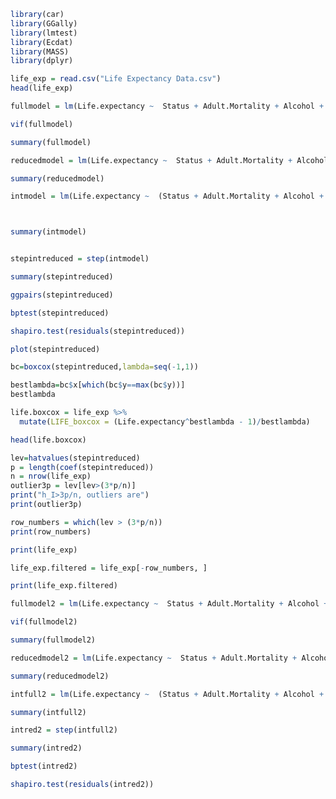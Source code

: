 ```r
library(car)
library(GGally)
library(lmtest)
library(Ecdat)
library(MASS)
library(dplyr)
```



```r
life_exp = read.csv("Life Expectancy Data.csv")
head(life_exp)


```



```r
fullmodel = lm(Life.expectancy ~  Status + Adult.Mortality + Alcohol + percentage.expenditure + Hepatitis.B + Measles + BMI + under.five.deaths + Polio + Total.expenditure + Diphtheria + HIV.AIDS + Population + thinness.5.9.years + Income.composition.of.resources + Schooling, data = life_exp)

vif(fullmodel)

```

```r

summary(fullmodel)
```

```r
reducedmodel = lm(Life.expectancy ~  Status + Adult.Mortality + Alcohol + percentage.expenditure + BMI + under.five.deaths + Polio + Diphtheria + HIV.AIDS + Income.composition.of.resources + Schooling, data = life_exp)

summary(reducedmodel)

```


```r
intmodel = lm(Life.expectancy ~  (Status + Adult.Mortality + Alcohol + percentage.expenditure + BMI + under.five.deaths + Polio + Diphtheria + HIV.AIDS + Income.composition.of.resources + Schooling)^2, data = life_exp)



summary(intmodel)


stepintreduced = step(intmodel)

summary(stepintreduced)

```

```r
ggpairs(stepintreduced)


```




```r
bptest(stepintreduced)

shapiro.test(residuals(stepintreduced))


```

```r
plot(stepintreduced)


```


```r

bc=boxcox(stepintreduced,lambda=seq(-1,1))

bestlambda=bc$x[which(bc$y==max(bc$y))]
bestlambda

```

```r
life.boxcox = life_exp %>%
  mutate(LIFE_boxcox = (Life.expectancy^bestlambda - 1)/bestlambda)

head(life.boxcox)

```

```r
lev=hatvalues(stepintreduced)
p = length(coef(stepintreduced))
n = nrow(life_exp)
outlier3p = lev[lev>(3*p/n)]
print("h_I>3p/n, outliers are")
print(outlier3p)

row_numbers = which(lev > (3*p/n))
print(row_numbers)

print(life_exp)

life_exp.filtered = life_exp[-row_numbers, ]

print(life_exp.filtered)
```


```r

fullmodel2 = lm(Life.expectancy ~  Status + Adult.Mortality + Alcohol + percentage.expenditure + Hepatitis.B + Measles + BMI + under.five.deaths + Polio + Total.expenditure + Diphtheria + HIV.AIDS + Population + thinness.5.9.years + Income.composition.of.resources + Schooling, data = life_exp.filtered)

vif(fullmodel2)

summary(fullmodel2)

reducedmodel2 = lm(Life.expectancy ~  Status + Adult.Mortality + Alcohol + percentage.expenditure + BMI + under.five.deaths + Polio + Diphtheria + HIV.AIDS + Income.composition.of.resources + Schooling, data = life_exp.filtered)

summary(reducedmodel2)


```

```r

intfull2 = lm(Life.expectancy ~  (Status + Adult.Mortality + Alcohol + percentage.expenditure + BMI + under.five.deaths + Polio + Diphtheria + HIV.AIDS + Income.composition.of.resources + Schooling)^2, data = life_exp.filtered)

summary(intfull2)

intred2 = step(intfull2)

summary(intred2)

```

```r

bptest(intred2)

shapiro.test(residuals(intred2))

```

















